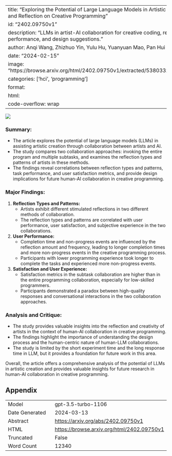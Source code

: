 
---
title: "Exploring the Potential of Large Language Models in Artistic Creation: Collaboration and Reflection on Creative Programming"
id: "2402.09750v1"
description: "LLMs in artist-AI collaboration for creative coding, reflection types, user performance, and design suggestions."
author: Anqi Wang, Zhizhuo Yin, Yulu Hu, Yuanyuan Mao, Pan Hui
date: "2024-02-15"
image: "https://browse.arxiv.org/html/2402.09750v1/extracted/5380332/Figures/FourCircles.png"
categories: ['hci', 'programming']
format:
  html:
    code-overflow: wrap
---

![](https://browse.arxiv.org/html/2402.09750v1/extracted/5380332/Figures/FourCircles.png)

### **Summary:**
- The article explores the potential of large language models (LLMs) in assisting artistic creation through collaboration between artists and AI.
- The study compares two collaboration approaches: invoking the entire program and multiple subtasks, and examines the reflection types and patterns of artists in these methods.
- The findings reveal correlations between reflection types and patterns, task performance, and user satisfaction metrics, and provide design implications for future human-AI collaboration in creative programming.

### **Major Findings:**
1. **Reflection Types and Patterns:**
   - Artists exhibit different stimulated reflections in two different methods of collaboration.
   - The reflection types and patterns are correlated with user performance, user satisfaction, and subjective experience in the two collaborations.

2. **User Performance:**
   - Completion time and non-progress events are influenced by the reflection amount and frequency, leading to longer completion times and more non-progress events in the creative programming process.
   - Participants with lower programming experience took longer to complete the tasks and experienced more non-progress events.

3. **Satisfaction and User Experience:**
   - Satisfaction metrics in the subtask collaboration are higher than in the entire programming collaboration, especially for low-skilled programmers.
   - Participants demonstrated a paradox between high-quality responses and conversational interactions in the two collaboration approaches.

### **Analysis and Critique:**
- The study provides valuable insights into the reflection and creativity of artists in the context of human-AI collaboration in creative programming.
- The findings highlight the importance of understanding the design process and the human-centric nature of human-LLM collaborations.
- The study is limited by the short experiment time and the long response time in LLM, but it provides a foundation for future work in this area.

Overall, the article offers a comprehensive analysis of the potential of LLMs in artistic creation and provides valuable insights for future research in human-AI collaboration in creative programming.

## Appendix

|          |          |
|----------|----------|
| Model     | gpt-3.5-turbo-1106       |
| Date Generated     | 2024-03-13       |
| Abstract | [https://arxiv.org/abs/2402.09750v1](https://arxiv.org/abs/2402.09750v1)        |
| HTML     | [https://browse.arxiv.org/html/2402.09750v1](https://browse.arxiv.org/html/2402.09750v1)       |
| Truncated       | False       |
| Word Count       | 12340       |